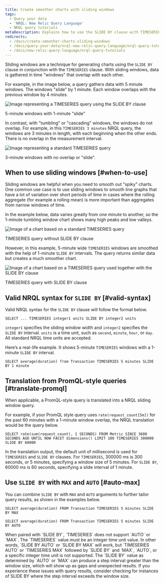 ```yaml
---
title: Create smoother charts with sliding windows
tags:
  - Query your data
  - 'NRQL: New Relic Query Language'
  - NRQL query tutorials
metaDescription: Explains how to use the SLIDE BY clause with TIMESERIES to smooth out "spiky" charts.
redirects:
  - /docs/create-smoother-charts-sliding-windows
  - /docs/query-your-data/nrql-new-relic-query-language/nrql-query-tutorials
  - /docs/new-relic-query-language/nrql-query-tutorials
---
```


Sliding windows are a technique for generating charts using the `SLIDE BY` clause in conjunction with the `TIMESERIES` clause. With sliding windows, data is gathered in time "windows" that overlap with each other.

For example, in the image below, a query gathers data with 5 minute windows. The windows "slide" by 1 minute. Each window overlaps with the previous window by 4 minutes.

![Image representing a TIMESERIES query using the SLIDE BY clause](./images/SlidingWindow2.jpg "TIMESERIES query with SLIDE BY clause")

<figcaption>
  5-minute windows with 1-minute "slide"
</figcaption>

In contrast, with "tumbling" or "cascading" windows, the windows do not overlap. For example, in this `TIMESERIES 3 minutes` NRQL query, the windows are 3 minutes in length, with each beginning when the other ends. There is no overlap in the measurement interval.

![Image representing a standard TIMESERIES query](./images/RegWindow2.jpg "TIMESERIES query without SLIDE BY clause")

<figcaption>
  3-minute windows with no overlap or "slide".
</figcaption>

## When to use sliding windows [#when-to-use]

Sliding windows are helpful when you need to smooth out "spiky" charts. One common use case is to use sliding windows to smooth line graphs that have a lot of variation over short periods of time in cases where the rolling aggregate (for example a rolling mean) is more important than aggregates from narrow windows of time.

In the example below, data varies greatly from one minute to another, so the 1-minute tumbling window chart shows many high peaks and low valleys.

![Image of a chart based on a standard TIMESERIES query](./images/TIMESERIESspiky.jpg "TIMESERIES query without SLIDE BY clause")

<figcaption>
  TIMESERIES query without SLIDE BY clause
</figcaption>

However, in this example, 5-minute wide `TIMESERIES` windows are smoothed with the help of 1-minute `SLIDE BY` intervals. The query returns similar data but creates a much smoother chart.

![Image of a chart based on a TIMESERIES query used together with the SLIDE BY clause](./images/SlidingWindowsSmooth.png "SLIDE BY used with TIMESERIES")

<figcaption>
  TIMESERIES query with SLIDE BY clause
</figcaption>

## Valid NRQL syntax for `SLIDE BY` [#valid-syntax]

Valid NRQL syntax for the `SLIDE BY` clause will follow the format below.

```
SELECT ... TIMESERIES integer1 units SLIDE BY integer2 units
```

`integer1` specifies the sliding window width and `integer2` specifies the `SLIDE BY` interval. `units` is a time unit, such as `second`, `minute`, `hour`, or `day`. All standard NRQL time units are accepted.

Here’s a real-life example. It shows 5-minute `TIMESERIES` windows with a 1-minute `SLIDE BY` interval.

```
SELECT average(duration) from Transaction TIMESERIES 5 minutes SLIDE BY 1 minute
```

## Translation from PromQL-style queries [#translate-promql]

When applicable, a PromQL-style query is translated into a NRQL sliding window query.

For example, if your PromQL style query uses `rate(request_count[5m])` for the past 60 minutes with a 1-minute window overlap, the NRQL translation would be the query below.

```
SELECT rate(sum(request_count), 1 SECONDS) FROM Metric SINCE 3600 SECONDS AGO UNTIL NOW FACET dimensions() LIMIT 100 TIMESERIES 300000 SLIDE BY 60000
```

In the translation output, the default unit of millisecond is used for `TIMESERIES` and `SLIDE BY` clauses. For `TIMESERIES`, 300000 ms is 300 seconds, or 5 minutes, specifying a window size of 5 minutes. For `SLIDE BY`, 60000 ms is 60 seconds, specifying a slide interval of 1 minute.

## Use `SLIDE BY` with `MAX` and `AUTO` [#auto-max]

You can combine `SLIDE BY` with `MAX` and `AUTO` arguments to further tailor query results, as shown in the examples below.

```
SELECT average(duration) FROM Transaction TIMESERIES 5 minutes SLIDE BY MAX
```

```
SELECT average(duration) FROM Transaction TIMESERIES 5 minutes SLIDE BY AUTO
```

<Callout variant="tip">
  When paired with `SLIDE BY`, `TIMESERIES` does not support `AUTO` or `MAX`. The `TIMESERIES` value must be an integer time unit value. In other words, `SLIDE BY AUTO` or `SLIDE BY MAX` will work, but `TIMESERIES AUTO` or `TIMESERIES MAX` followed by `SLIDE BY` and `MAX`, `AUTO`, or a specific integer time unit is not supported.
</Callout>

<Callout variant="tip">
  The `SLIDE BY` value as determined by `AUTO` or `MAX` can produce a step interval greater than the window size, which will show up as gaps and unexpected results. If you experience these issues with query results, consider checking for instances of SLIDE BY where the step interval exceeds the window size.
</Callout>
